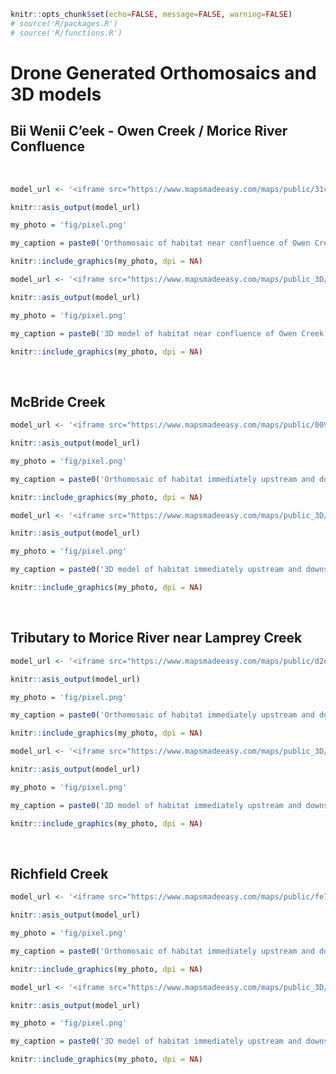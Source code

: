 
```r
knitr::opts_chunk$set(echo=FALSE, message=FALSE, warning=FALSE)
# source('R/packages.R')
# source('R/functions.R')

```


# Drone Generated Orthomosaics and 3D models

## Bii Wenii C’eek - Owen Creek / Morice River Confluence {-}

<br>


```r
model_url <- '<iframe src="https://www.mapsmadeeasy.com/maps/public/31c8631f733b41789fc2d42f2548b610" scrolling="no" title="Maps Made Easy" width="100%" height="600" frameBorder ="0"></iframe>'

knitr::asis_output(model_url)
```


```r
my_photo = 'fig/pixel.png'

my_caption = paste0('Orthomosaic of habitat near confluence of Owen Creek. To zoom press "shift" and scroll.')

knitr::include_graphics(my_photo, dpi = NA)

```


```r
model_url <- '<iframe src="https://www.mapsmadeeasy.com/maps/public_3D/31c8631f733b41789fc2d42f2548b610" scrolling="no" title="Maps Made Easy" width="100%" height="600" frameBorder ="0"></iframe>'

knitr::asis_output(model_url)
```


```r
my_photo = 'fig/pixel.png'

my_caption = paste0('3D model of habitat near confluence of Owen Creek. To zoom press "shift" and scroll.')

knitr::include_graphics(my_photo, dpi = NA)

```


<br>


## McBride Creek {-}

```r
model_url <- '<iframe src="https://www.mapsmadeeasy.com/maps/public/009dbfef7a924182933029a5927ceb98" scrolling="no" title="Maps Made Easy" width="100%" height="600" frameBorder ="0"></iframe>'

knitr::asis_output(model_url)
```


```r
my_photo = 'fig/pixel.png'

my_caption = paste0('Orthomosaic of habitat immediately upstream and downstream of McBride Creek. To zoom press "shift" and scroll.')

knitr::include_graphics(my_photo, dpi = NA)

```


```r
model_url <- '<iframe src="https://www.mapsmadeeasy.com/maps/public_3D/009dbfef7a924182933029a5927ceb98" scrolling="no" title="Maps Made Easy" width="100%" height="600" frameBorder ="0"></iframe>'

knitr::asis_output(model_url)
```


```r
my_photo = 'fig/pixel.png'

my_caption = paste0('3D model of habitat immediately upstream and downstream of McBride Creek. To zoom press "shift" and scroll.')

knitr::include_graphics(my_photo, dpi = NA)

```



<br>


## Tributary to Morice River near Lamprey Creek {-}

```r
model_url <- '<iframe src="https://www.mapsmadeeasy.com/maps/public/d2d52c8ea06e4e9c8620b8f435733063" scrolling="no" title="Maps Made Easy" width="100%" height="600" frameBorder ="0"></iframe>'

knitr::asis_output(model_url)
```


```r
my_photo = 'fig/pixel.png'

my_caption = paste0('Orthomosaic of habitat immediately upstream and downstream of Tributary to Morice River near mouth of Lamprey Creek. To zoom press "shift" and scroll.')

knitr::include_graphics(my_photo, dpi = NA)

```



```r
model_url <- '<iframe src="https://www.mapsmadeeasy.com/maps/public_3D/d2d52c8ea06e4e9c8620b8f435733063" scrolling="no" title="Maps Made Easy" width="100%" height="600" frameBorder ="0"></iframe>'

knitr::asis_output(model_url)
```


```r
my_photo = 'fig/pixel.png'

my_caption = paste0('3D model of habitat immediately upstream and downstream of Tributary to Morice River near mouth of Lamprey Creek.To zoom press "shift" and scroll.')

knitr::include_graphics(my_photo, dpi = NA)

```

<br>


## Richfield Creek {-}

```r
model_url <- '<iframe src="https://www.mapsmadeeasy.com/maps/public/fe773f4deef84939b04f5e941e35506a" scrolling="no" title="Maps Made Easy" width="100%" height="600" frameBorder ="0"></iframe>'

knitr::asis_output(model_url)
```


```r
my_photo = 'fig/pixel.png'

my_caption = paste0('Orthomosaic of habitat immediately upstream and downstream of Richfield Creek. To zoom press "shift" and scroll.')

knitr::include_graphics(my_photo, dpi = NA)

```


```r
model_url <- '<iframe src="https://www.mapsmadeeasy.com/maps/public_3D/fe773f4deef84939b04f5e941e35506a" scrolling="no" title="Maps Made Easy" width="100%" height="600" frameBorder ="0"></iframe>'

knitr::asis_output(model_url)
```


```r
my_photo = 'fig/pixel.png'

my_caption = paste0('3D model of habitat immediately upstream and downstream of Richfield Creek. To zoom press "shift" and scroll.')

knitr::include_graphics(my_photo, dpi = NA)

```





